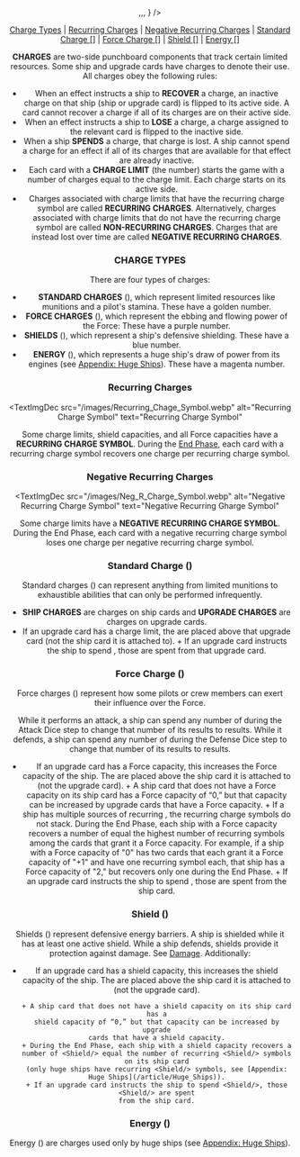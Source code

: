 <Header
  title="charges"
  version="1.4.4"
  icon={
    <>
      <Charge />,<Forcepower />,<Shield />,<Energy />
    </>
  }
/>

[Charge Types](#charge-types "id") |
[Recurring Charges](#recurring-charges "id") |
[Negative Recurring Charges](#negative-recurring-charges "id") |
[Standard Charge [<Charge/>]](#standard-charge- "id") |
[Force Charge [<Forcepower/>]](#force-charge- "id") |
[Shield [<Shield/>]](#shield- "id") |
[Energy [<Energy/>]](#energy- "id")

**CHARGES** are two-side punchboard components that track certain limited
resources. Some ship and upgrade cards have charges to denote their use.
All charges obey the following rules:

- When an effect instructs a ship to **RECOVER** a charge, an inactive charge
  on that ship (ship or upgrade card) is flipped to its active side. A card
  cannot recover a charge if all of its charges are on their active side.
- When an effect instructs a ship to **LOSE** a charge, a charge assigned to
  the relevant card is flipped to the inactive side.
- When a ship **SPENDS** a charge, that charge is lost. A ship cannot spend
  a charge for an effect if all of its charges that are available for that effect
  are already inactive.
- Each card with a **CHARGE LIMIT** (the number) starts the game with a number
  of charges equal to the charge limit. Each charge starts on its active side.
- Charges associated with charge limits that have the recurring charge
  symbol are called **RECURRING CHARGES**. Alternatively, charges associated
  with charge limits that do not have the recurring charge symbol are called
  **NON-RECURRING CHARGES**. Charges that are instead lost over time are
  called **NEGATIVE RECURRING CHARGES**.

### CHARGE TYPES

There are four types of charges:

- **STANDARD CHARGES** (<Charge/>), which represent limited resources like
  munitions and a pilot's stamina. These have a golden number.
- **FORCE CHARGES** (<Forcepower/>), which represent the ebbing and flowing power of
  the Force: These have a purple number.
- **SHIELDS** (<Shield/>), which represent a ship's defensive shielding. These have a
  blue number.
- **ENERGY** (<Energy/>), which represents a huge ship's draw of power from its
  engines (see [Appendix: Huge Ships](/article/Huge_Ships)). These have a magenta number.

### Recurring Charges

<TextImgDec
  src="/images/Recurring_Chage_Symbol.webp"
  alt="Recurring Charge Symbol"
  text="Recurring Charge Symbol"
>
  Some charge limits, shield capacities, and all Force capacities have a
  **RECURRING CHARGE SYMBOL**. During the [End Phase](/article/End_Phase), each
  card with a recurring charge symbol recovers one charge per recurring charge
  symbol.
</TextImgDec>
### Negative Recurring Charges
<TextImgDec
  src="/images/Neg_R_Charge_Symbol.webp"
  alt="Negative Recurring Charge Symbol"
  text="Negative Recurring Gharge Symbol"
>
  Some charge limits have a **NEGATIVE RECURRING CHARGE SYMBOL**. During the End
  Phase, each card with a negative recurring charge symbol loses one charge per
  negative recurring charge symbol.
</TextImgDec>

### Standard Charge (<Charge/>)

Standard charges (<Charge/>) can represent anything from limited munitions to
exhaustible abilities that can only be performed infrequently.

- **SHIP CHARGES** are charges on ship cards and **UPGRADE CHARGES** are
  charges on upgrade cards.
- If an upgrade card has a charge limit, the <Charge/> are placed above that
  upgrade card (not the ship card it is attached to). + If an upgrade card instructs the ship to spend <Charge/>, those <Charge/> are spent
  from that upgrade card.

### Force Charge (<Forcepower/>)

Force charges (<Forcepower/>) represent how some pilots or crew members can exert
their influence over the Force.

While it performs an attack, a ship can spend any number of <Forcepower/> during the
Attack Dice step to change that number of its <Focus/> results to <Hit/> results.
While it defends, a ship can spend any number of <Forcepower/> during the Defense Dice
step to change that number of its <Focus/> results to <Evade/> results.

- If an upgrade card has a Force capacity, this increases the Force capacity
  of the ship. The <Forcepower/> are placed above the ship card it is attached to (not
  the upgrade card). + A ship card that does not have a Force capacity on its ship card has a
  Force capacity of “0,” but that capacity can be increased by upgrade
  cards that have a Force capacity. + If a ship has multiple sources of recurring <Forcepower/>, the recurring charge
  symbols do not stack. During the End Phase, each ship with a Force
  capacity recovers a number of <Forcepower/> equal the highest number of
  recurring <Forcepower/> symbols among the cards that grant it a Force capacity.
  For example, if a ship with a Force capacity of "0" has two <Crew/> cards
  that each grant it a Force capacity of "+1" and have one recurring <Forcepower/>
  symbol each, that ship has a Force capacity of "2," but recovers only
  one <Forcepower/> during the End Phase. + If an upgrade card instructs the ship to spend <Forcepower/>, those <Forcepower/> are spent
  from the ship card.

### Shield (<Shield/>)

Shields (<Shield/>) represent defensive energy barriers. A ship is shielded while it
has at least one active shield.
While a ship defends, shields provide it protection against damage. See
[Damage](/article/Damage). Additionally:

- If an upgrade card has a shield capacity, this increases the shield capacity
  of the ship. The <Shield/> are placed above the ship card it is attached to (not
  the upgrade card).

      + A ship card that does not have a shield capacity on its ship card has a
      shield capacity of “0,” but that capacity can be increased by upgrade
      cards that have a shield capacity.
      + During the End Phase, each ship with a shield capacity recovers a
      number of <Shield/> equal the number of recurring <Shield/> symbols on its ship card
      (only huge ships have recurring <Shield/> symbols, see [Appendix: Huge Ships](/article/Huge_Ships)).
      + If an upgrade card instructs the ship to spend <Shield/>, those <Shield/> are spent
      from the ship card.

### Energy (<Energy/>)

Energy (<Energy/>) are charges used only by huge ships (see [Appendix: Huge Ships](/article/Huge_Ships)).

